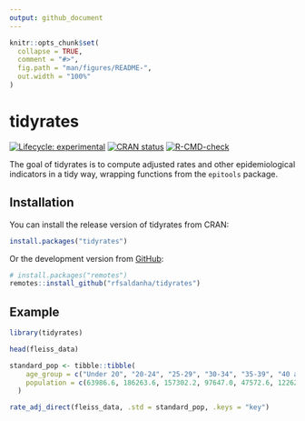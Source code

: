 ```yaml
---
output: github_document
---
```


<!-- README.md is generated from README.Rmd. Please edit that file -->

```r
knitr::opts_chunk$set(
  collapse = TRUE,
  comment = "#>",
  fig.path = "man/figures/README-",
  out.width = "100%"
)
```

# tidyrates

<!-- badges: start -->
[![Lifecycle: experimental](https://img.shields.io/badge/lifecycle-experimental-orange.svg)](https://lifecycle.r-lib.org/articles/stages.html#experimental)
[![CRAN status](https://www.r-pkg.org/badges/version/tidyrates)](https://CRAN.R-project.org/package=tidyrates)
[![R-CMD-check](https://github.com/rfsaldanha/tidyrates/actions/workflows/R-CMD-check.yaml/badge.svg)](https://github.com/rfsaldanha/tidyrates/actions/workflows/R-CMD-check.yaml)
<!-- badges: end -->

The goal of tidyrates is to compute adjusted rates and other epidemiological indicators in a tidy way, wrapping functions from the `epitools` package.

## Installation

You can install the release version of tidyrates from CRAN:

```r
install.packages("tidyrates")
```

Or the development version from [GitHub](https://github.com/rfsaldanha/tidyrates):

```r
# install.packages("remotes")
remotes::install_github("rfsaldanha/tidyrates")
```

## Example

```r
library(tidyrates)

head(fleiss_data)

standard_pop <- tibble::tibble(
    age_group = c("Under 20", "20-24", "25-29", "30-34", "35-39", "40 and over"),
    population = c(63986.6, 186263.6, 157302.2, 97647.0, 47572.6, 12262.6)
  )

rate_adj_direct(fleiss_data, .std = standard_pop, .keys = "key")
```


